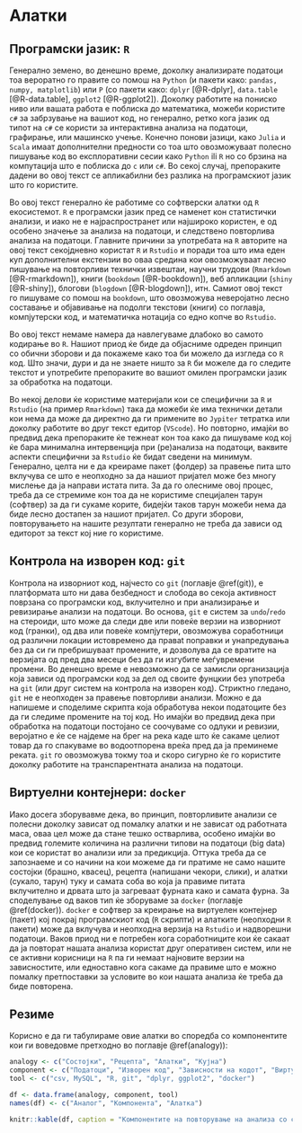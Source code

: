 # Алатки {#tools}

## Програмски јазик: `R` 

Генерално земено, во денешно време, доколку анализирате податоци тоа вероратно го правите со помош на `Python` (и пакети како: `pandas, numpy, matplotlib`) или `Р` (со пакети како: `dplyr` [@R-dplyr], `data.table` [@R-data.table], `ggplot2` [@R-ggplot2]). Доколку работите на пониско ниво или вашата работа е поблиска до математика, можеби користите `c#` за забрзување на вашиот код, но генерално, ретко кога јазик од типот на `c#` сe користи за интерактивна анализа на податоци, графирање, или машинско учење. Конечно понови јазици, како `Julia` и `Scala` имаат дополнителни предности со тоа што овозможуваат полесно пишување код во експлоративни сесии како `Python` ili `R` но со брзина на компутација што е поблиска до `c` или `c#`. Во секој случај, препораките дадени во овој текст се апликабилни без разлика на програмскиот јазик што го користите. 

Во овој текст генерално ќе работиме со софтверски алатки од `R` екосистемот. `R` е програмски јазик пред се наменет кон статистички анализи, и иако не е најраспространет или најшироко користен, е од особено значење за анализа на податоци, и следствено повторлива анализа на податоци. Главните причини за употребата на `R` авторите на овој текст секојдневно користат `R` и `Rstudio` и поради тоа што има еден куп дополнителни екстензии во оваа средина кои овозможуваат лесно пишување на повторливи технички извештаи, научни трудови (`Rmarkdown` [@R-rmarkdown]), книги (`bookdown` [@R-bookdown]), веб апликации (`shiny` [@R-shiny]), блогови (`blogdown` [@R-blogdown]), итн. Самиот овој текст го пишувамe со помош на `bookdown`, што овозможува неверојатно лесно составање и објавивање на подолги текстови (книги) со поглавја, компјутерски код, и математичка нотација со едно копче во `Rstudio`.

Во овој текст немаме намера да навлегуваме длабоко во самото кодирање во `R`. Нашиот приод ќе биде да објасниме одреден принцип со обични зборови и да покажеме како тоа би можело да изгледа со `R` код. Што значи, дури и да не знаете ништо за `R` би можеле да го следите текстот и употребите препораките во вашиот омилен програмски јазик за обработка на податоци. 

Во некој делови ќе користиме материјали кои се специфични за `R` и `Rstudio` (на пример `Rmarkdown`) така да можеби ќе има технички детали кои нема да може да директно да ги примените во `Jypiter` тетратка или доколку работите во друг текст едитор (`VScode`). Но повторно, имајќи во предвид дека препораките ќе тежнеат кон тоа како да пишуваме код кој ќе бара минимална интервенција при (ре)анализа на податоци, ваквите аспекти специфични за `Rstudio` ќе бидат сведени на минимум. Генерално, целта ни е да креираме пакет (фолдер) за правење пита што вклучува се што е неопходно за да нашиот пријател може без многу мислење да ја направи истата пита. За да го олесниме овој процес, треба да се стремиме кон тоа да не користиме специјален тарун (софтвер) за да ги сукаме корите, бидејќи таков тарун можеби нема да биде лесно достапен за нашиот пријател. Со други зборови, повторувањето на нашите резултати генерално не треба да зависи од едиторот за текст кој ние го користиме.

## Контрола на изворен код: `git` 

Контрола на изворниот код, најчесто со `git`  (поглавје \@ref(git)), е платформата што ни дава безбедност и слобода во секоја активност поврзана со програмски код, вклучително и при анализирање и ревизирање анализи на податоци. Во основа, `git` e систем за `undo`/`redo` на стероиди, што може да следи две или повеќе верзии на изворниот код (гранки), од два или повеќе компјутери, овозможува соработници од различни локации истовремено да праваt поправки и унапредувања без да си ги пребришуваат промените, и дозволува да се вратите на верзијата од пред два месеци без да ги изгубите меѓувремени промени. Во денешно време е невозможно да се замисли организација која зависи од програмски код за дел од своите фунцкии без употреба на `git` (или друг систем на контрола на изворен код). Стриктно гледано, `git` не е неопходен за правење повторливи анализи. Можно е да напишеме и споделиме скрипта која обработува некои податоците без да ги следиме промените на тој код. Но имајќи во предвид дека при обработка на податоци постојано се соочуваме со одлуки и ревизии, веројатно е ќе се најдеме на брег на река каде што ќе сакаме целиот товар да го спакуваме во водоотпорена вреќа пред да ја преминеме реката. `git` го овозможува токму тоа и скоро сигурно ќе го користите доколку работите на транспарентната анализа на податоци. 

## Виртуелни контејнери: `docker`

Иако досега зборувавме дека, во принцип, повторливите анализи се полесни доколку зависат од помалку алатки и не зависат од работната маса, оваа цел може да стане тешко остварлива, особено имајќи во предвид големите количина на различни типови на податоци (big data) кои се користат во анализи или за предикција. Оттука треба да се запознаеме и со начини на кои можеме да ги пратиме не само нашите состојки (брашно, квасец), рецепта (напишани чекори, слики), и алатки (сукало, тарун) туку и самата соба во која ја правиме питата вклучително и дрвата што ја загреваат фурната како и самата фурна. За споделување од ваков тип ќе зборуваме за `docker` (поглавје \@ref(docker)). `docker` е софтвер за креирање на виртуелен контејнер (пакет) кој покрај програмскиот код (`R` скрипти) и алатките (неопходни `R` пакети) може да вклучува и неопходна верзија на `Rstudio` и надворешни податоци. Ваков приод ни е потребен кога соработниците кои ќе сакаат да ја повторат нашата анализа користат друг оперативен систем, или не се активни корисници на `R` па ги немаат најновите верзии на зависностите, или едноставно кога сакаме да правиме што е можно помалку претпоставки за условите во кои нашата анализа ќе треба да биде повторена.

## Резиме

Корисно е да ги табулираме овие алатки во споредба со компонентите кои ги воведовме претходно во поглавје \@ref(analogy)):

```r
analogy <- c("Состојки", "Рецепта", "Алатки", "Кујна")
component <- c("Податоци", "Изворен код", "Зависности на кодот", "Виртуелен контејнер")
tool <- c("csv, MySQL", "R, git", "dplyr, ggplot2", "docker")

df <- data.frame(analogy, component, tool)
names(df) <- c("Аналог", "Компонента", "Алатка")

knitr::kable(df, caption = "Компонентите на повторување на анализа со соодветните софтверски алатки.")
```
